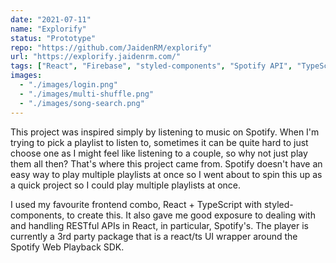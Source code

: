 ```yaml
---
date: "2021-07-11"
name: "Explorify"
status: "Prototype"
repo: "https://github.com/JaidenRM/explorify"
url: "https://explorify.jaidenrm.com/"
tags: ["React", "Firebase", "styled-components", "Spotify API", "TypeScript"]
images:
  - "./images/login.png"
  - "./images/multi-shuffle.png"
  - "./images/song-search.png"
---
```


This project was inspired simply by listening to music on Spotify. When I'm trying to pick a playlist to listen to, sometimes it can be quite hard to just choose one as I might feel like listening to a couple, so why not just play them all then? That's where this project came from. Spotify doesn't have an easy way to play multiple playlists at once so I went about to spin this up as a quick project so I could play multiple playlists at once.

I used my favourite frontend combo, React + TypeScript with styled-components, to create this. It also gave me good exposure to dealing with and handling RESTful APIs in React, in particular, Spotify's. The player is currently a 3rd party package that is a react/ts UI wrapper around the Spotify Web Playback SDK.
